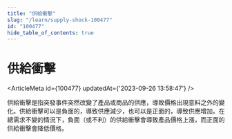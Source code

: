 ```yaml
---
title: "供給衝擊"
slug: "/learn/supply-shock-100477"
id: "100477"
hide_table_of_contents: true
---
```



# 供給衝擊

<ArticleMeta id={100477} updatedAt={'2023-09-26 13:58:47'} />
<div className='border-solid border-b border-t-0 my-4 border-[var(--ifm-color-gray-300)]' />

供給衝擊是指突發事件突然改變了產品或商品的供應，導致價格出現意料之外的變化。供給衝擊可以是負面的，導致供應減少，也可以是正面的，導致供應增加。在總需求不變的情況下，負面（或不利）的供給衝擊會導致產品價格上漲，而正面的供給衝擊會降低價格。

